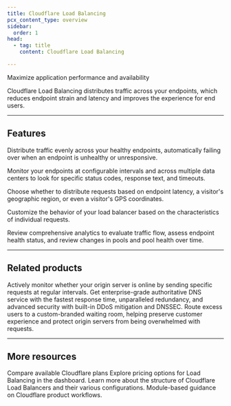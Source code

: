 ```yaml
---
title: Cloudflare Load Balancing
pcx_content_type: overview
sidebar:
  order: 1
head:
  - tag: title
    content: Cloudflare Load Balancing

---
```



<Description>

Maximize application performance and availability 
</Description>

<Plan id="traffic.load_balancing.properties.availability.summary" />

Cloudflare Load Balancing distributes traffic across your <GlossaryTooltip term="endpoint" link="/glossary/?term=endpoint">endpoints</GlossaryTooltip>, which reduces endpoint strain and latency and improves the experience for end users.

<Render file="non-contract-enablement" product="fundamentals" />

***

## Features

<Feature header="Load balancing and failover" href="/load-balancing/load-balancers/">

Distribute traffic evenly across your healthy endpoints, automatically failing over when an endpoint is unhealthy or unresponsive.


</Feature>

<Feature header="Active monitoring" href="/load-balancing/monitors/">

Monitor your endpoints at configurable intervals and across multiple data centers to look for specific status codes, response text, and timeouts.


</Feature>

<Feature header="Intelligent routing" href="/load-balancing/understand-basics/traffic-steering/">

Choose whether to distribute requests based on endpoint latency, a visitor's geographic region, or even a visitor's GPS coordinates.


</Feature>

<Feature header="Custom rules" href="/load-balancing/additional-options/load-balancing-rules/">

Customize the behavior of your load balancer based on the characteristics of individual requests.


</Feature>

<Feature header="Analytics" href="/load-balancing/reference/load-balancing-analytics/">

Review comprehensive analytics to evaluate traffic flow, assess endpoint health status, and review changes in pools and pool health over time.


</Feature>

***

## Related products

<RelatedProduct header="Standalone Health Checks" href="/health-checks/" product="health-checks">
Actively monitor whether your origin server is online by sending specific requests at regular intervals. 
</RelatedProduct>

<RelatedProduct header="DNS" href="/dns/" product="dns">
Get enterprise-grade authoritative DNS service with the fastest response time, unparalleled redundancy, and advanced security with built-in DDoS mitigation and DNSSEC. 
</RelatedProduct>

<RelatedProduct header="Waiting Room" href="/waiting-room/" product="waiting-room">
Route excess users to a custom-branded waiting room, helping preserve customer experience and protect origin servers from being overwhelmed with requests. 
</RelatedProduct>

***

## More resources

<CardGrid>

<LinkTitleCard title="Plans" href="https://www.cloudflare.com/plans/#overview" icon="document">
Compare available Cloudflare plans
</LinkTitleCard>

<LinkTitleCard title="Pricing" href="https://dash.cloudflare.com/?to=/:account/:zone/traffic/load-balancing/" icon="seti:shell">
Explore pricing options for Load Balancing in the dashboard.
</LinkTitleCard>

<LinkTitleCard title="Reference Architecture" href="/reference-architecture/architectures/load-balancing/" icon="pen">
Learn more about the structure of Cloudflare Load Balancers and their various configurations.
</LinkTitleCard>

<LinkTitleCard title="Learning Paths" href="/learning-paths/" icon="open-book">
Module-based guidance on Cloudflare product workflows. 
</LinkTitleCard>

</CardGrid>
